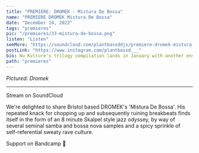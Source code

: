 ---
title: "PREMIERE: DROMEK - Mistura De Bossa"
name: "PREMIERE DROMEK Mistura De Bossa"
date: "December 14, 2022"
tags: "premieres"
pic: "/premieres/33-mistura-de-bossa.png"
listen: "Listen"
seeMore: "https://soundcloud.com/plantbassddjs/premiere-dromek-mistura-de-bossa"
postLink: "https://www.instagram.com/plantbassd___"
bio: Nu Kvlture's trilogy compilation lands in January with another ensemble of global blitzkrieg electronic incoming."
path: "premieres"
---

<Picture src="/premieres/33-dromek.jpg" alt="Dromek picture" size={1200} />
<p className="smallText">
  <i>Pictured: Dromek</i>
</p>

<hr />

Stream <HoverLink url="soundcloud.com/plantbassddjs/premiere-dromek-mistura-de-bossa" name="Mistura De Bossa" external inline /> on SoundCloud

We're delighted to share Bristol based DROMEK's 'Mistura De Bossa'. His repeated knack for chopping up and subsequently ruining breakbeats finds itself in the form of an 8 minute Skalpel style jazz odyssey, by way of several seminal samba and bossa nova samples and a spicy sprinkle of self-referential sweaty rave culture.

Support <HoverLink url="nukvlture.bandcamp.com/album/vol-3" name="Nu Kvlture" external inline /> on Bandcamp 🌱
